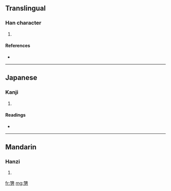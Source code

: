 ==Translingual==

===Han character===
{{Han char|rn=19|rad=力|as=11|sn=13|four=|canj=弓戈大尸 (NIKS)}}

# {{defn|Han}}

====References====
* {{Han ref|kx=0149.080|dkj=02425|dj=0337.010|hdz=10379.100|uh=52E5|ud=21221}}

----

==Japanese==

===Kanji===
{{ja-kanji|grade=|rs=力11}}

# {{defn|Japanese}}

====Readings====
* {{ja-readings|on=[[きょう]] (kyō), [[ごう]] (gō)|kun=[[せまる]] (semaru), [[つとめる]] (tsutomeru)}}

----

==Mandarin==

===Hanzi===
{{cmn-hanzi|pin=[[qiǎng]] ([[qiang3]])|wg=ch'iang<sup>3</sup>}}

# {{defn|Mandarin}}

[[fr:勥]]
[[mg:勥]]